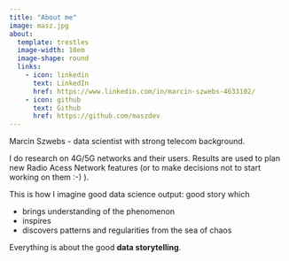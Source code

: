 ```yaml
---
title: "About me"
image: masz.jpg
about:
  template: trestles
  image-width: 10em
  image-shape: round
  links:
    - icon: linkedin
      text: LinkedIn
      href: https://www.linkedin.com/in/marcin-szwebs-4633102/
    - icon: github
      text: Github
      href: https://github.com/maszdev
---
```


Marcin Szwebs - data scientist with strong telecom background. 

I do research on 4G/5G networks and their users. Results are used to plan new Radio Acess Network features (or to make decisions not to start working on them :-) ). 

This is how I imagine good data science output: good story which

- brings understanding of the phenomenon 
- inspires 
- discovers patterns and regularities from the sea of chaos 

Everything is about the good **data storytelling**. 
